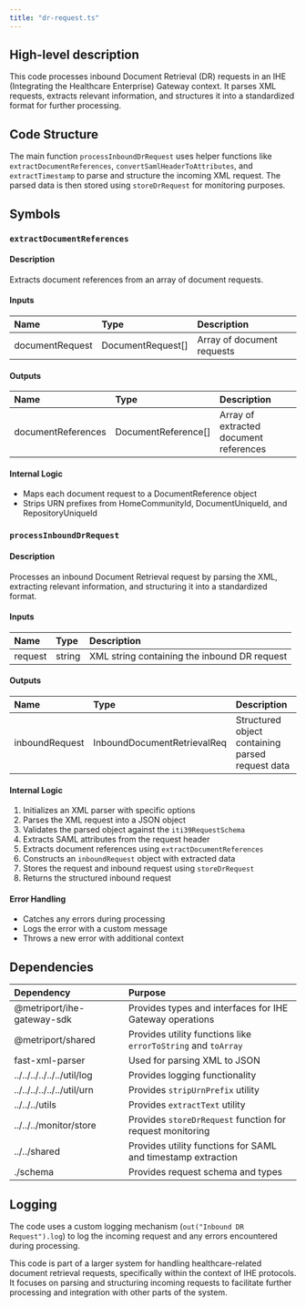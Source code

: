 ```yaml
---
title: "dr-request.ts"
---
```


## High-level description
This code processes inbound Document Retrieval (DR) requests in an IHE (Integrating the Healthcare Enterprise) Gateway context. It parses XML requests, extracts relevant information, and structures it into a standardized format for further processing.

## Code Structure
The main function `processInboundDrRequest` uses helper functions like `extractDocumentReferences`, `convertSamlHeaderToAttributes`, and `extractTimestamp` to parse and structure the incoming XML request. The parsed data is then stored using `storeDrRequest` for monitoring purposes.

## Symbols

### `extractDocumentReferences`
#### Description
Extracts document references from an array of document requests.

#### Inputs
| Name | Type | Description |
|:-----|:-----|:------------|
| documentRequest | DocumentRequest[] | Array of document requests |

#### Outputs
| Name | Type | Description |
|:-----|:-----|:------------|
| documentReferences | DocumentReference[] | Array of extracted document references |

#### Internal Logic
- Maps each document request to a DocumentReference object
- Strips URN prefixes from HomeCommunityId, DocumentUniqueId, and RepositoryUniqueId

### `processInboundDrRequest`
#### Description
Processes an inbound Document Retrieval request by parsing the XML, extracting relevant information, and structuring it into a standardized format.

#### Inputs
| Name | Type | Description |
|:-----|:-----|:------------|
| request | string | XML string containing the inbound DR request |

#### Outputs
| Name | Type | Description |
|:-----|:-----|:------------|
| inboundRequest | InboundDocumentRetrievalReq | Structured object containing parsed request data |

#### Internal Logic
1. Initializes an XML parser with specific options
2. Parses the XML request into a JSON object
3. Validates the parsed object against the `iti39RequestSchema`
4. Extracts SAML attributes from the request header
5. Extracts document references using `extractDocumentReferences`
6. Constructs an `inboundRequest` object with extracted data
7. Stores the request and inbound request using `storeDrRequest`
8. Returns the structured inbound request

#### Error Handling
- Catches any errors during processing
- Logs the error with a custom message
- Throws a new error with additional context

## Dependencies
| Dependency | Purpose |
|:-----------|:--------|
| @metriport/ihe-gateway-sdk | Provides types and interfaces for IHE Gateway operations |
| @metriport/shared | Provides utility functions like `errorToString` and `toArray` |
| fast-xml-parser | Used for parsing XML to JSON |
| ../../../../../../util/log | Provides logging functionality |
| ../../../../../../util/urn | Provides `stripUrnPrefix` utility |
| ../../../utils | Provides `extractText` utility |
| ../../../monitor/store | Provides `storeDrRequest` function for request monitoring |
| ../../shared | Provides utility functions for SAML and timestamp extraction |
| ./schema | Provides request schema and types |

## Logging
The code uses a custom logging mechanism (`out("Inbound DR Request").log`) to log the incoming request and any errors encountered during processing.

This code is part of a larger system for handling healthcare-related document retrieval requests, specifically within the context of IHE protocols. It focuses on parsing and structuring incoming requests to facilitate further processing and integration with other parts of the system.
